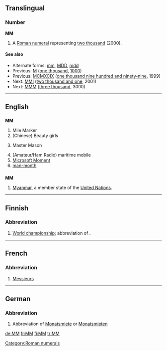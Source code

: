{{also|mm|Mm|mm.|.mm|m.m.|M&M}}
==Translingual==

===Number===
'''MM'''

# A [[Roman numeral]] representing [[two thousand]] (2000).

====See also====
* Alternate forms: [[mm]], [[MDD]], [[mdd]]
* Previous: [[M]] ([[one thousand]], [[1000]])
* Previous: [[MCMXCIX]] ([[one thousand nine hundred and ninety-nine]], 1999)
* Next: [[MMI]] ([[two thousand and one]], 2001)
* Next: [[MMM]] ([[three thousand]], 3000)

[[Category:Roman numerals]]

----

==English==

==={{initialism}}===
'''MM'''

# Mile Marker
# (Chinese) Beauty girls
# {{freemasonry}} Master Mason
# (Amateur/Ham Radio) maritime mobile
# [[Microsoft Moment]]
# [[man-month]]

==={{abbreviation}}===
'''MM'''

# [[Myanmar]], a member state of the [[United Nations]].

----

==Finnish==

===Abbreviation===
{{infl|fi|abbreviation}}

# [[world championship|World championship]]; abbreviation of {{term|maailmanmestaruus}}.

----

==French==

===Abbreviation===
{{infl|fr|abbreviation}}

# [[Messieurs]]

----

==German==

===Abbreviation===
{{infl|de|abbreviation}}

# {{context|apartment listing|lang=de}} Abbreviation of [[Monatsmiete]] or [[Monatsmieten]]

[[de:MM]]
[[fr:MM]]
[[fi:MM]]
[[tr:MM]]